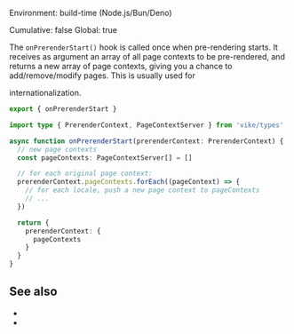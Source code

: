 
Environment: build-time (Node.js/Bun/Deno)  
<Link href="/config#cumulative">Cumulative</Link>: false  
<Link href="/config#global">Global</Link>: true  

The `onPrerenderStart()` hook is called once when <Link href="/pre-rendering">pre-rendering</Link> starts.
It receives as argument an array of all <Link href="/pageContext">page contexts</Link> to be pre-rendered, and returns
a new array of page contexts, giving you a chance to add/remove/modify pages. This is usually used for
<Link href="/i18n">internationalization</Link>.

```ts
export { onPrerenderStart }

import type { PrerenderContext, PageContextServer } from 'vike/types'

async function onPrerenderStart(prerenderContext: PrerenderContext) {
  // new page contexts
  const pageContexts: PageContextServer[] = []

  // for each original page context:
  prerenderContext.pageContexts.forEach((pageContext) => {
    // for each locale, push a new page context to pageContexts
    // ...
  })

  return {
    prerenderContext: {
      pageContexts
    }
  }
}
```


## See also

- <Link href="/pre-rendering" />
- <Link href="/hooks" />
